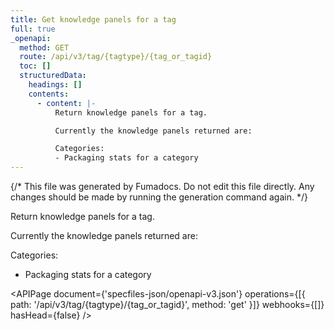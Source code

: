 ```yaml
---
title: Get knowledge panels for a tag
full: true
_openapi:
  method: GET
  route: /api/v3/tag/{tagtype}/{tag_or_tagid}
  toc: []
  structuredData:
    headings: []
    contents:
      - content: |-
          Return knowledge panels for a tag.

          Currently the knowledge panels returned are:

          Categories:
          - Packaging stats for a category
---
```


{/* This file was generated by Fumadocs. Do not edit this file directly. Any changes should be made by running the generation command again. */}

Return knowledge panels for a tag.

Currently the knowledge panels returned are:

Categories:

- Packaging stats for a category

<APIPage
  document={'specfiles-json/openapi-v3.json'}
  operations={[{ path: '/api/v3/tag/{tagtype}/{tag_or_tagid}', method: 'get' }]}
  webhooks={[]}
  hasHead={false}
/>
